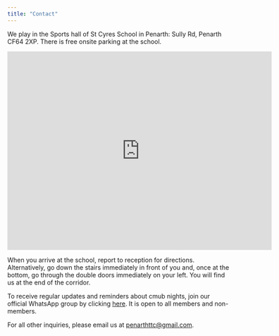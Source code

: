 ```yaml
---
title: "Contact"
---
```


We play in the Sports hall of St Cyres School in Penarth: Sully Rd, Penarth CF64 2XP. There is free onsite parking at the school.

<iframe src="https://www.google.com/maps/embed?pb=!1m18!1m12!1m3!1d2487.117297134816!2d-3.196627200000001!3d51.437639700000005!2m3!1f0!2f0!3f0!3m2!1i1024!2i768!4f13.1!3m3!1m2!1s0x486e048365261c59%3A0xf65ac689c5b09862!2sSt%20Cyres%20School!5e0!3m2!1sen!2suk!4v1736091382705!5m2!1sen!2suk" width="600" height="450" style="border:0;" allowfullscreen="" loading="lazy" referrerpolicy="no-referrer-when-downgrade"></iframe>

When you arrive at the school, report to reception for directions. Alternatively, go down the stairs immediately in front of you and, once at the bottom, go through the double doors immediately on your left. You will find us at the end of the corridor.

To receive regular updates and reminders about cmub nights, join our official WhatsApp group by clicking [here](https://chat.whatsapp.com/GPNbTQ2nTME0I2vdgnwfBs). It is open to all members and non-members.

For all other inquiries, please email us at [penarthttc@gmail.com](mailto:penarthttc@gmail.com).
